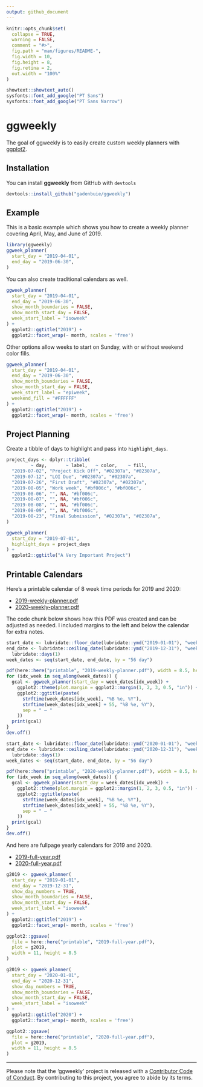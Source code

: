 ```yaml
---
output: github_document
---
```


<!-- README.md is generated from README.Rmd. Please edit that file -->

```r
knitr::opts_chunk$set(
  collapse = TRUE,
  warning = FALSE,
  comment = "#>",
  fig.path = "man/figures/README-",
  fig.width = 10,
  fig.height = 8,
  fig.retina = 2,
  out.width = "100%"
)

showtext::showtext_auto()
sysfonts::font_add_google("PT Sans")
sysfonts::font_add_google("PT Sans Narrow")
```
# ggweekly

<!-- badges: start -->
<!-- badges: end -->

[ggplot2]: https://ggplot2.tidyverse.org

The goal of ggweekly is to easily create custom weekly planners with [ggplot2].

## Installation

You can install **ggweekly** from GitHub with `devtools`

``` r
devtools::install_github("gadenbuie/ggweekly")
```

## Example

This is a basic example which shows you how to create a weekly planner covering April, May, and June of 2019.

```r
library(ggweekly)
ggweek_planner(
  start_day = "2019-04-01", 
  end_day = "2019-06-30", 
)
```

You can also create traditional calendars as well.

```r
ggweek_planner(
  start_day = "2019-04-01", 
  end_day = "2019-06-30", 
  show_month_boundaries = FALSE, 
  show_month_start_day = FALSE,
  week_start_label = "isoweek"
) + 
  ggplot2::ggtitle("2019") +
  ggplot2::facet_wrap(~ month, scales = 'free')
```

Other options allow weeks to start on Sunday, with or without weekend color fills.

```r
ggweek_planner(
  start_day = "2019-04-01", 
  end_day = "2019-06-30", 
  show_month_boundaries = FALSE, 
  show_month_start_day = FALSE,
  week_start_label = "epiweek",
  weekend_fill = "#FFFFFF"
) + 
  ggplot2::ggtitle("2019") +
  ggplot2::facet_wrap(~ month, scales = 'free')
```

## Project Planning

Create a tibble of days to highlight and pass into `highlight_days`.

```r
project_days <- dplyr::tribble(
         ~ day,       ~ label,   ~ color,    ~ fill,
  "2019-07-02", "Project Kick Off", "#02307a", "#02307a",
  "2019-07-12", "LOI Due", "#02307a", "#02307a",
  "2019-07-26", "First Draft", "#02307a", "#02307a",
  "2019-08-05", "Work week", "#bf006c", "#bf006c",
  "2019-08-06", "", NA, "#bf006c",
  "2019-08-07", "", NA, "#bf006c",
  "2019-08-08", "", NA, "#bf006c",
  "2019-08-09", "", NA, "#bf006c",
  "2019-08-23", "Final Submission", "#02307a", "#02307a",
)

ggweek_planner(
  start_day = "2019-07-01",
  highlight_days = project_days
) +
  ggplot2::ggtitle("A Very Important Project")
```

## Printable Calendars

Here's a printable calendar of 8 week time periods for 2019 and 2020: 

- [2019-weekly-planner.pdf](printable/2019-weekly-planner.pdf)
- [2020-weekly-planner.pdf](printable/2020-weekly-planner.pdf)

The code chunk below shows how this PDF was created and can be adjusted as needed.
I included margins to the left and below the calendar for extra notes.

```r
start_date <- lubridate::floor_date(lubridate::ymd("2019-01-01"), "week", week_start = 1)
end_date <- lubridate::ceiling_date(lubridate::ymd("2019-12-31"), "week", week_start = 1) - 
  lubridate::days(1)
week_dates <- seq(start_date, end_date, by = "56 day")

pdf(here::here("printable", "2019-weekly-planner.pdf"), width = 8.5, height = 11)
for (idx_week in seq_along(week_dates)) {
  gcal <- ggweek_planner(start_day = week_dates[idx_week]) +
    ggplot2::theme(plot.margin = ggplot2::margin(1, 2, 3, 0.5, "in")) +
    ggplot2::ggtitle(paste(
      strftime(week_dates[idx_week], "%B %e, %Y"),
      strftime(week_dates[idx_week] + 55, "%B %e, %Y"),
      sep = " — "
    ))
  print(gcal)
}
dev.off()
```


```r
start_date <- lubridate::floor_date(lubridate::ymd("2020-01-01"), "week", week_start = 1)
end_date <- lubridate::ceiling_date(lubridate::ymd("2020-12-31"), "week", week_start = 1) - 
  lubridate::days(1)
week_dates <- seq(start_date, end_date, by = "56 day")

pdf(here::here("printable", "2020-weekly-planner.pdf"), width = 8.5, height = 11)
for (idx_week in seq_along(week_dates)) {
  gcal <- ggweek_planner(start_day = week_dates[idx_week]) +
    ggplot2::theme(plot.margin = ggplot2::margin(1, 2, 3, 0.5, "in")) +
    ggplot2::ggtitle(paste(
      strftime(week_dates[idx_week], "%B %e, %Y"),
      strftime(week_dates[idx_week] + 55, "%B %e, %Y"),
      sep = " — "
    ))
  print(gcal)
}
dev.off()
```

And here are fullpage yearly calendars for 2019 and 2020.

* [2019-full-year.pdf](printable/2019-full-year.pdf)
* [2020-full-year.pdf](printable/2020-full-year.pdf)


```r
g2019 <- ggweek_planner(
  start_day = "2019-01-01", 
  end_day = "2019-12-31", 
  show_day_numbers = TRUE, 
  show_month_boundaries = FALSE, 
  show_month_start_day = FALSE,
  week_start_label = "isoweek"
) + 
  ggplot2::ggtitle("2019") +
  ggplot2::facet_wrap(~ month, scales = 'free')

ggplot2::ggsave(
  file = here::here("printable", "2019-full-year.pdf"),
  plot = g2019,
  width = 11, height = 8.5
)
```

```r
g2019 <- ggweek_planner(
  start_day = "2020-01-01", 
  end_day = "2020-12-31", 
  show_day_numbers = TRUE, 
  show_month_boundaries = FALSE, 
  show_month_start_day = FALSE,
  week_start_label = "isoweek"
) + 
  ggplot2::ggtitle("2020") +
  ggplot2::facet_wrap(~ month, scales = 'free')

ggplot2::ggsave(
  file = here::here("printable", "2020-full-year.pdf"),
  plot = g2019,
  width = 11, height = 8.5
)
```


***

Please note that the 'ggweekly' project is released with a
[Contributor Code of Conduct](CODE_OF_CONDUCT.md).
By contributing to this project, you agree to abide by its terms.
